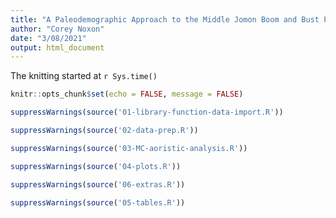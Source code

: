 ```yaml
---
title: "A Paleodemographic Approach to the Middle Jomon Boom and Bust Population Pattern"
author: "Corey Noxon"
date: "3/08/2021"
output: html_document
---
```


The knitting started at `r Sys.time()`

```r
knitr::opts_chunk$set(echo = FALSE, message = FALSE)
```

```r
suppressWarnings(source('01-library-function-data-import.R'))
```

```r
suppressWarnings(source('02-data-prep.R'))
```

```r
suppressWarnings(source('03-MC-aoristic-analysis.R'))
```

```r
suppressWarnings(source('04-plots.R'))
```

```r
suppressWarnings(source('06-extras.R'))
```

```r
suppressWarnings(source('05-tables.R'))
```
